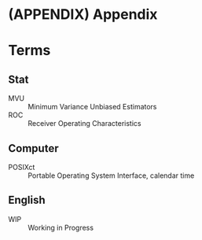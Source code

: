 # (APPENDIX) Appendix {-}

# Terms

## Stat {#stat}

MVU
: Minimum Variance Unbiased Estimators

ROC
: Receiver Operating Characteristics

## Computer {#compute}

POSIXct
: Portable Operating System Interface, calendar time

## English {#en}

WIP
: Working in Progress
